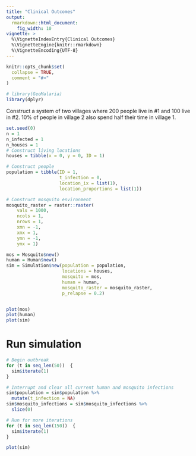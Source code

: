 ```yaml
---
title: "Clinical Outcomes"
output:
  rmarkdown::html_document:
    fig_width: 10
vignette: >
  %\VignetteIndexEntry{Clinical Outcomes}
  %\VignetteEngine{knitr::rmarkdown}
  %\VignetteEncoding{UTF-8}
---
```


```r
knitr::opts_chunk$set(
  collapse = TRUE,
  comment = "#>"
)
```

```r
# library(GeoMalaria)
library(dplyr)
```

Construct a system of two villages where 200 people live in #1 and 100 live in #2. 10% of people in village 2 also spend half their time in village 1.

```r
set.seed(0)
n = 1
n_infected = 1
n_houses = 1
# Construct living locations
houses = tibble(x = 0, y = 0, ID = 1)

# Construct people
population = tibble(ID = 1,
                    t_infection = 0,
                    location_ix = list(1),
                    location_proportions = list(1))

# Construct mosquito environment
mosquito_raster = raster::raster(
    vals = 1000,
    ncols = 1,
    nrows = 1,
    xmn = -1,
    xmx = 1,
    ymn = -1,
    ymx = 1)

mos = Mosquito$new()
human = Human$new()
sim = Simulation$new(population = population,
                     locations = houses,
                     mosquito = mos,
                     human = human,
                     mosquito_raster = mosquito_raster,
                     p_relapse = 0.2)


plot(mos)
plot(human)
plot(sim)
```

# Run simulation

```r
# Begin outbreak
for (t in seq_len(50))  {
  sim$iterate(1)
}

# Interrupt and clear all current human and mosquito infections
sim$population = sim$population %>%
  mutate(t_infection = NA)
sim$mosquito_infections = sim$mosquito_infections %>%
  slice(0)

# Run for more iterations
for (t in seq_len(150))  {
  sim$iterate(1)
}

plot(sim)
```

